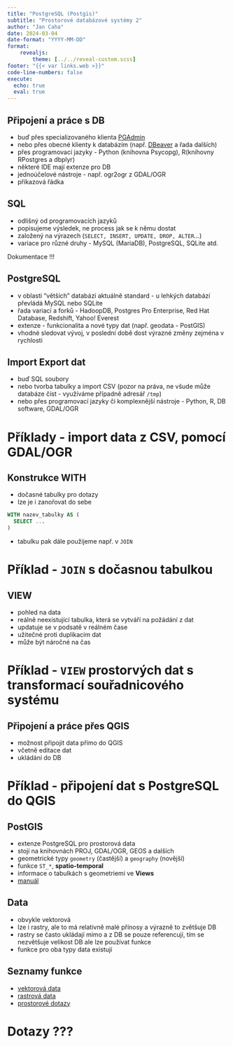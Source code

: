 ```yaml
---
title: "PostgreSQL (Postgis)"
subtitle: "Prostorové databázové systémy 2"
author: "Jan Caha"
date: 2024-03-04
date-format: "YYYY-MM-DD"
format: 
    revealjs:
        theme: [../../reveal-custom.scss]
footer: "{{< var links.web >}}"
code-line-numbers: false
execute:
  echo: true
  eval: true
---
```


## Připojení a práce s DB

- buď přes specializovaného klienta [PGAdmin](https://www.pgadmin.org/download/)
- nebo přes obecné klienty k databázím (např. [DBeaver](https://dbeaver.io/) a řada dalších)
- přes programovací jazyky - [Python]{.software} (knihovna [Psycopg]{.software}), [R]{.software}(knihovny [RPostgres]{.software} a [dbplyr]{.software})
- některé IDE mají extenze pro DB
- jednoúčelové nástroje - např. [ogr2ogr]{.software} z [GDAL/OGR]{.software}
- příkazová řádka
  
## SQL

- odlišný od programovacích jazyků
- popisujeme výsledek, ne process jak se k němu dostat
- založený na výrazech (`SELECT, INSERT, UPDATE, DROP, ALTER`...)
- variace pro různé druhy - [MySQL]{.software} ([MariaDB]{.software}), [PostgreSQL]{.software}, [SQLite]{.software} atd.

::: {.callout-warning}
Dokumentace !!!
:::

## PostgreSQL

- v oblasti "větších" databází aktuálně standard - u lehkých databází převládá MySQL nebo SQLite
- řada variací a forků - HadoopDB, Postgres Pro Enterprise, Red Hat Database, Redshift, Yahoo! Everest
- extenze - funkcionalita a nové typy dat (např. geodata - PostGIS)
- vhodné sledovat vývoj, v poslední době dost výrazné změny zejména v rychlosti

## Import Export dat

- buď SQL soubory
- nebo tvorba tabulky a import CSV (pozor na práva, ne všude může databáze číst - využíváme případně adresář `/tmp`)
- nebo přes programovací jazyky či komplexnější nástroje - Python, R, DB software, GDAL/OGR

# Příklady - import data z CSV, pomocí GDAL/OGR

## Konstrukce WITH

- dočasné tabulky pro dotazy
- lze je i zanořovat do sebe

```SQL
WITH nazev_tabulky AS (
  SELECT ...
)
```

- tabulku pak dále použijeme např. v `JOIN`

# Příklad - `JOIN` s dočasnou tabulkou

## VIEW

- pohled na data
- reálně neexistující tabulka, která se vytváří na požádání z dat
- updatuje se v podsatě v reálném čase
- užitečné proti duplikacím dat
- může být náročné na čas

# Příklad - `VIEW` prostorvých dat s transformací souřadnicového systému

## Připojení a práce přes QGIS

- možnost připojit data přímo do QGIS
- včetně editace dat
- ukládání do DB

# Příklad - připojení dat s PostgreSQL do QGIS
  
## PostGIS

- extenze [PostgreSQL]{.software} pro prostorová data
- stojí na knihovnách [PROJ]{.software}, [GDAL/OGR]{.software}, [GEOS]{.software} a dalších
- geometrické typy `geometry` (častější) a `geography` (novější)
- funkce `ST_*`, **spatio-temporal**
- informace o tabulkách s geometriemi ve **Views**
- [manuál](https://postgis.net/docs/manual-3.4/)
  
## Data

- obvykle vektorová 
- lze i rastry, ale to má relativně malé přínosy a výrazně to zvětšuje DB
- rastry se často ukládají mimo a z DB se pouze referencují, tím se nezvětšuje velikost DB ale lze používat funkce
- funkce pro oba typy data existují

## Seznamy funkce

- [vektorová data](https://postgis.net/docs/manual-3.4/reference.html)
- [rastrová data](https://postgis.net/docs/manual-3.4/RT_reference.html)
- [prostorové dotazy](https://postgis.net/docs/manual-3.4/using_postgis_query.html)

# Dotazy ???